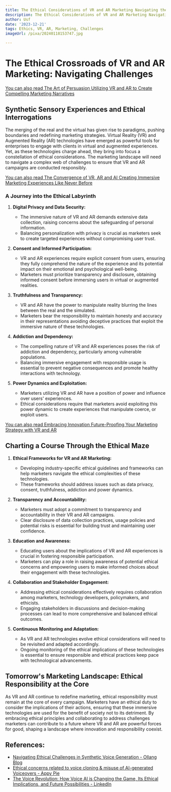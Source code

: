 ```yaml
---
title: The Ethical Considerations of VR and AR Marketing Navigating the Challenges
description: The Ethical Considerations of VR and AR Marketing Navigating the Challenges
author: Usf
date: '2023-12-21'
tags: Ethics, VR, AR, Marketing, Challenges
imageUrl: /pixa/20240118153747.jpg

---
```

# The Ethical Crossroads of VR and AR Marketing: Navigating Challenges


[You can also read The Art of Persuasion  Utilizing VR and AR to  Create Compelling  Marketing Narratives](The%20Art%20of%20Persuasion%20Utilizing%20VR%20and%20AR%20to%20Create%20Compelling%20Marketing%20Narratives)


## Synthetic Sensory Experiences and Ethical Interrogations ##


The merging of the real and the virtual has given rise to paradigms, pushing boundaries and redefining marketing strategies. Virtual Reality (VR) and Augmented Reality (AR)  technologies have emerged as powerful tools for enterprises to engage with clients in virtual  and augmented experiences. Yet, as these technologies charge ahead, they bring into focus  a constellation of ethical considerations.  The marketing landscape will  need  to navigate  a complex web of  challenges to ensure that  VR and AR campaigns are conducted responsibly.

[You can also read The  Convergence of VR, AR and AI Creating Immersive Marketing Experiences Like Never  Before](The%20Convergence%20of%20VR%2C%20AR%2C%20and%20AI%20Creating%20Immersive%20Marketing%20Experiences%20Like%20Never%20Before)


### A Journey into the Ethical Labyrinth ###

1. **Digital Privacy and Data Security:**

   -  The immersive nature of  VR and AR demands extensive data collection, raising concerns about  the safeguarding of personal information.
   -  Balancing personalization  with privacy is crucial as marketers seek to create targeted experiences  without compromising user trust.

2. **Consent and Informed  Participation:**

    - VR and AR experiences require explicit consent  from users, ensuring they fully comprehend the nature of  the experience and its potential impact on their emotional  and psychological well-being.
   - Marketers must prioritize transparency and disclosure, obtaining informed consent before immersing users in virtual or  augmented realities.

3. **Truthfulness and Transparency:**

    - VR and AR have the power to manipulate reality  blurring the lines between the real and the simulated.
    - Marketers bear the responsibility to maintain honesty and  accuracy in their representations avoiding deceptive practices that exploit the immersive nature of these technologies.

4. **Addiction and  Dependency:**

    - The  compelling  nature of VR and AR experiences poses the risk of addiction and dependency, particularly among vulnerable populations.
   - Balancing  immersive engagement with responsible usage is  essential to prevent negative consequences and promote healthy interactions with technology.

5. **Power Dynamics and Exploitation:**

    - Marketers utilizing VR and AR have a position of power and influence over users' experiences.
    - Ethical considerations  require that marketers avoid exploiting this  power dynamic  to create experiences that manipulate coerce, or exploit users.

[You can also read Embracing  Innovation  Future-Proofing Your Marketing Strategy with VR and AR](Embracing%20Innovation%20Future-Proofing%20Your%20Marketing%20Strategy%20with%20VR%20and%20AR)


## Charting a Course Through the Ethical Maze ##

1. **Ethical Frameworks for VR and AR Marketing:**

   - Developing industry-specific  ethical guidelines and frameworks can help marketers navigate  the ethical complexities of these technologies.
   - These  frameworks should address issues such as data privacy,  consent, truthfulness,  addiction and power dynamics.

2. **Transparency and Accountability:**

   - Marketers must adopt a commitment to transparency and accountability in  their VR and AR  campaigns.
   - Clear disclosure of data collection practices, usage  policies and potential risks is essential for building trust and maintaining user confidence.

3. **Education and Awareness:**

    - Educating  users about the  implications  of VR and AR  experiences is crucial in fostering responsible participation.
   - Marketers can  play a role in raising awareness of potential ethical concerns and empowering users to  make informed choices about their engagement with these technologies.

4. **Collaboration and Stakeholder Engagement:**

   - Addressing ethical considerations effectively requires collaboration among marketers, technology developers,  policymakers, and ethicists.
   - Engaging stakeholders in  discussions and decision-making processes can lead to more comprehensive and balanced ethical outcomes.

5. **Continuous Monitoring and Adaptation:**

   - As VR and  AR  technologies evolve ethical considerations will need to be revisited and  adapted accordingly.
   - Ongoing monitoring of the ethical implications of these technologies  is essential  to  ensure responsible and ethical practices keep pace with technological advancements.

## Tomorrow's Marketing Landscape: Ethical Responsibility at the Core ##

As VR and AR continue to redefine marketing, ethical responsibility must remain at the core of every campaign. Marketers have  an ethical duty to consider the implications of their actions, ensuring that these immersive technologies are used  for the benefit of society not to its detriment. By embracing ethical principles and collaborating to address challenges marketers can contribute  to a future where VR and  AR are powerful forces for good, shaping a landscape where innovation and responsibility  coexist.

## References:
- [Navigating Ethical Challenges in Synthetic Voice Generation - Ollang Blog](https://blog.ollang.com/en/blog-details/navigating-ethical-challenges-in-synthetic-voice-generation)
- [Ethical concerns related to voice cloning & misuse of AI-generated Voiceovers - Appy Pie](https://www.appypie.com/blog/ethical-concerns-ai-generated-voiceovers)
- [The Voice Revolution: How Voice AI is Changing the Game, Its Ethical Implications, and Future Possibilities - LinkedIn](https://www.linkedin.com/pulse/voice-revolution-how-ai-changing-game-its-ethical-future-bart-veenman)
